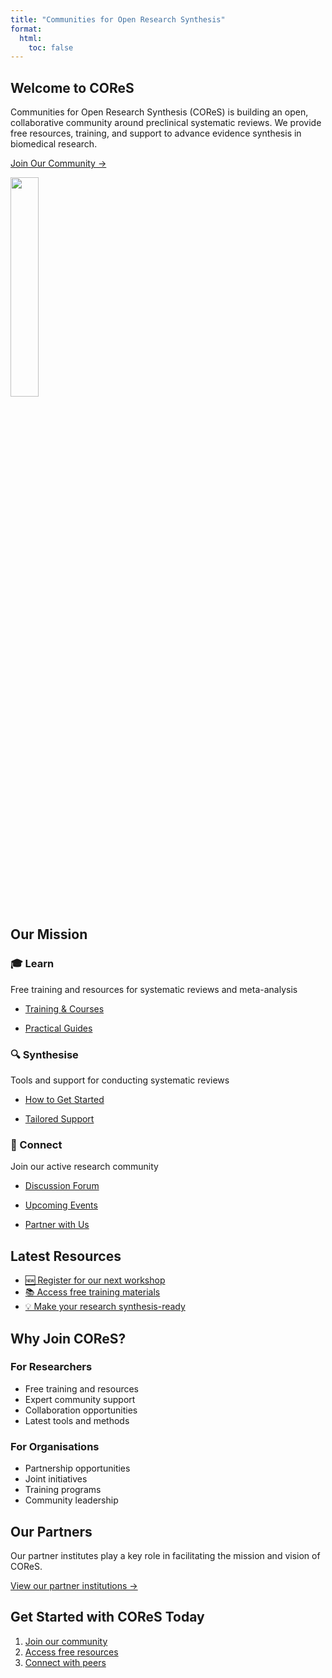 ```yaml
---
title: "Communities for Open Research Synthesis"
format: 
  html:
    toc: false
---
```

::: hero-banner
# Welcome to COReS

Communities for Open Research Synthesis (COReS) is building an open, collaborative community around preclinical systematic reviews. We provide free resources, training, and support to advance evidence synthesis in biomedical research.

[Join Our Community →](join.qmd){.btn .btn-primary}
:::

![](/images/COReS-Logo-Basic.png){width=30% fig-align="center"}

## Our Mission

:::::: grid
::: g-col-4
### 🎓 Learn

Free training and resources for systematic reviews and meta-analysis

-   [Training & Courses](learn.qmd)

-   [Practical Guides](perform.qmd#conduct)

:::

::: g-col-4
### 🔍 Synthesise

Tools and support for conducting systematic reviews

-   [How to Get Started](perform.qmd#conduct)

-   [Tailored Support](perform.qmd#support)
:::

::: g-col-4
### 🤝 Connect

Join our active research community

-   [Discussion Forum](about-cores/using-zulip.qmd)

-   [Upcoming Events](events.qmd)

-   [Partner with Us](about-cores/become-partner.qmd)
:::
::::::

## Latest Resources

::: featured-resources
-   [🆕 Register for our next workshop](events.qmd)
-   [📚 Access free training materials](learn.qmd)
-   [💡 Make your research synthesis-ready](synthesis-ready.qmd)
:::

## Why Join COReS?

::::: grid
::: g-col-6
### For Researchers

-   Free training and resources
-   Expert community support
-   Collaboration opportunities
-   Latest tools and methods
:::

::: g-col-6
### For Organisations

-   Partnership opportunities
-   Joint initiatives
-   Training programs
-   Community leadership
:::
:::::



## Our Partners

Our partner institutes play a key role in facilitating the mission and vision of COReS. 

[View our partner institutions →](about-cores/partners.qmd)





::: callout-note
## Get Started with COReS Today

1.  [Join our community](join.qmd)
2.  [Access free resources](learn.qmd)
3.  [Connect with peers](about-cores/using-zulip.qmd)
:::